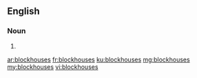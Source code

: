==English==

===Noun===
{{head|en|noun plural form}}

# {{plural of|blockhouse|lang=en}}

[[ar:blockhouses]]
[[fr:blockhouses]]
[[ku:blockhouses]]
[[mg:blockhouses]]
[[my:blockhouses]]
[[vi:blockhouses]]